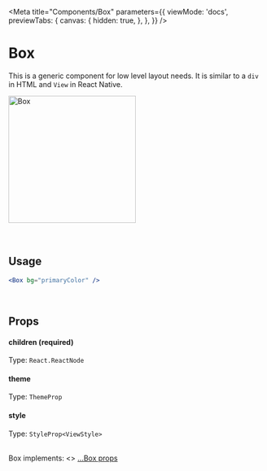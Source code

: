 
<Meta
  title="Components/Box"
  parameters={{
    viewMode: 'docs',
    previewTabs: {
      canvas: {
        hidden: true,
      },
    },
  }}
/>

# Box

This is a generic component for low level layout needs. It is similar to a `div` in HTML and `View` in React Native.

<div
  style={{
    display: 'flex',
    flexWrap: 'wrap',
    justifyContent: 'center',
  }}>
  <img src={Box} width="250" alt="Box" />
</div>

<br/>
<br/>

## Usage

```jsx
<Box bg="primaryColor" />
```

<br />

## Props

#### children (required)

Type: `React.ReactNode`

#### theme

Type: `ThemeProp`

#### style

Type: `StyleProp<ViewStyle>`

<br />
Box implements: <>
  <a href="https://reactnative.dev/docs/view#props" title="title">
    ...Box props
  </a>
</>
